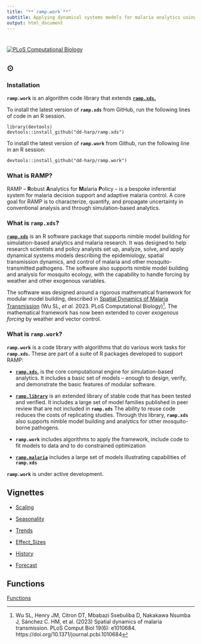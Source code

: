 ```yaml
---
title: "**`ramp.work`**"
subtitle: Applying dynamical systems models for malaria analytics using [**`ramp.xds`**](https://dd-harp.github.io/ramp.xds/) 
output: html_document
---
```


# {.tabset}

<!-- badges: start -->
[![PLoS Computational Biology](https://img.shields.io/badge/doi%3A10.1371%2Fjournal.pcbi.1010684-cornflowerblue?style=for-the-badge&logoColor=cornflowerblue&label=PLoS%20Comp%20Bio&labelColor=slategrey&link=https%3A%2F%2Fjournals.plos.org%2Fploscompbiol%2Farticle%3Fid%3D10.1371%2Fjournal.pcbi.1010684)](https://doi.org/10.1371/journal.pcbi.1010684)
<!-- badges: end -->

## $\odot$




### Installation  

**`ramp.work`** is an algorithm code library that extends [**`ramp.xds`.**](https://dd-harp.github.io/ramp.xds/) 

To install the latest version of **`ramp.xds`** from GitHub, run the following lines of code in an R session.

```
library(devtools)
devtools::install_github("dd-harp/ramp.xds")
```

To install the latest version of **`ramp.work`** from Github, run the following line in an R session: 
```
devtools::install_github("dd-harp/ramp.work")
```

### What is RAMP?

RAMP -- **R**obust **A**nalytics for **M**alaria **P**olicy -- is a bespoke inferential system for malaria decision support and adaptive malaria control. A core goal for RAMP is to characterize, quantify, and propagate uncertainty in conventional analysis and through simulation-based analytics.

### What is **`ramp.xds`**?

[**`ramp.xds`**](https://dd-harp.github.io/ramp.xds/) is an R software package that supports nimble model building for simulation-based analytics and malaria research. It was designed to help research scientists and policy analysts set up, analyze, solve, and apply dynamical systems models describing the epidemiology, spatial transmission dynamics, and control of malaria and other mosquito-transmitted pathogens. The software also supports nimble model building and analysis for mosquito ecology, with the capability to handle forcing by weather and other exogenous variables. 

The software was designed around a rigorous mathematical framework for modular model building, described in [Spatial Dynamics of Malaria Transmission](https://journals.plos.org/ploscompbiol/article?id=10.1371/journal.pcbi.1010684) (Wu SL, *et al.* 2023. PLoS Computational Biology)^[Wu SL, Henry JM, Citron DT, Mbabazi Ssebuliba D, Nakakawa Nsumba J, Sánchez C. HM, et al. (2023) Spatial dynamics of malaria transmission. PLoS Comput Biol 19(6): e1010684. https://doi.org/10.1371/journal.pcbi.1010684]. The mathematical framework has now been extended to cover *exogenous forcing* by weather and vector control. 

### What is **`ramp.work`**?

**`ramp.work`** is a code library with algorithms that do various work tasks for **`ramp.xds`.** These are part of a suite of R packages developed to support RAMP: 

+ [**`ramp.xds`.**](https://dd-harp.github.io/ramp.xds/) is the core computational engine for simulation-based analytics. It includes a basic set of models -- enough to design, verify, and demonstrate the basic features of modular software. 

+  [**`ramp.library`**](https://dd-harp.github.io/ramp.library/) is an extended library of stable code that has been tested and verified. It includes a large set of model families published in peer review that are not included in **`ramp.xds`** The ability to reuse code reduces the costs of replicating studies. Through this library, **`ramp.xds`** also supports nimble model building and analytics for other mosquito-borne pathogens. 

+ **`ramp.work`** includes algorithms to apply the framework, include code to fit models to data and to do constrained optimization 

+ [**`ramp.malaria`**](https://dd-harp.github.io/ramp.malaria/) includes a large set of models illustrating capabilities of **`ramp.xds`** 

**`ramp.work`**  is under active development. 

## Vignettes 


+ [Scaling](vignettes/Scaling.html) 

+ [Seasonality](vignettes/Seasonality.html) 

+ [Trends](vignettes/Trend.html) 

+ [Effect_Sizes](vignettes/Effect_Sizes.html) 

+ [History](vignettes/History.html) 

+ [Forecast](vignettes/Forecast.html) 

## Functions

[Functions](docs/reference/index.html)

